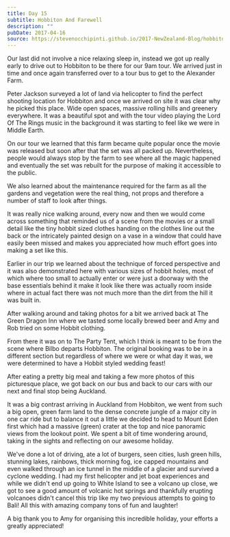 ```yaml
---
title: Day 15
subtitle: Hobbiton And Farewell
description: ""
pubDate: 2017-04-16
source: https://stevenocchipinti.github.io/2017-NewZealand-Blog/hobbiton-and-farewell/
---
```


Our last did not involve a nice relaxing sleep in, instead we got up really
early to drive out to Hobbiton to be there for our 9am tour. We arrived just in
time and once again transferred over to a tour bus to get to the Alexander Farm.

Peter Jackson surveyed a lot of land via helicopter to find the perfect shooting
location for Hobbiton and once we arrived on site it was clear why he picked
this place. Wide open spaces, massive rolling hills and greenery everywhere. It
was a beautiful spot and with the tour video playing the Lord Of The Rings music
in the background it was starting to feel like we were in Middle Earth.

On our tour we learned that this farm became quite popular once the movie was
released but soon after that the set was all packed up. Nevertheless, people
would always stop by the farm to see where all the magic happened and eventually
the set was rebuilt for the purpose of making it accessible to the public.

We also learned about the maintenance required for the farm as all the gardens
and vegetation were the real thing, not props and therefore a number of staff to
look after things.

It was really nice walking around, every now and then we would come across
something that reminded us of a scene from the movies or a small detail like the
tiny hobbit sized clothes handing on the clothes line out the back or the
intricately painted design on a vase in a window that could have easily been
missed and makes you appreciated how much effort goes into making a set like
this.

Earlier in our trip we learned about the technique of forced perspective and it
was also demonstrated here with various sizes of hobbit holes, most of which
where too small to actually enter or were just a doorway with the base
essentials behind it make it look like there was actually room inside where in
actual fact there was not much more than the dirt from the hill it was built in.

After walking around and taking photos for a bit we arrived back at The Green
Dragon Inn where we tasted some locally brewed beer and Amy and Rob tried on
some Hobbit clothing.

From there it was on to The Party Tent, which I think is meant to be from the
scene where Bilbo departs Hobbiton. The original booking was to be in a
different section but regardless of where we were or what day it was, we were
determined to have a Hobbit styled wedding feast!

After eating a pretty big meal and taking a few more photos of this picturesque
place, we got back on our bus and back to our cars with our next and final stop
being Auckland.

It was a big contrast arriving in Auckland from Hobbiton, we went from such a
big open, green farm land to the dense concrete jungle of a major city in one
car ride but to balance it out a little we decided to head to Mount Eden first
which had a massive (green) crater at the top and nice panoramic views from the
lookout point. We spent a bit of time wondering around, taking in the sights and
reflecting on our awesome holiday.

We've done a lot of driving, ate a lot of burgers, seen cities, lush green
hills, stunning lakes, rainbows, thick morning fog, ice capped mountains and
even walked through an ice tunnel in the middle of a glacier and survived a
cyclone wedding. I had my first helicopter and jet boat experiences and while we
didn't end up going to White Island to see a volcano up close, we got to see a
good amount of volcanic hot springs and thankfully erupting volcanoes didn't
cancel this trip like my two previous attempts to going to Bali! All this with
amazing company tons of fun and laughter!

A big thank you to Amy for organising this incredible holiday, your efforts a
greatly appreciated!
